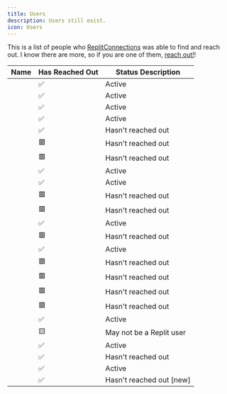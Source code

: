 ```yaml
---
title: Users
description: Users still exist.
icon: Users
---
```



This is a list of people who [ReplitConnections](https://github.com/ReplitConnections) was able to find and reach out. I know there are more, so if you are one of them, [reach out!](https://github.com/ReplitConnections/ReplitConnections/discussions/1)!

| Name                                  | Has Reached Out | Status Description       |
| ------------------------------------- | --------------- | ------------------------ |
| <Github username="techwithanirudh" /> | ✅              | Active                   |
| <Github username="TimMcCool" />       | ✅              | Active                   |
| <Github username="AndrewDeng3" />     | ✅              | Active                   |
| <Github username="Bookie0" />         | ✅              | Active                   |
| <Github username="Qwerty-Qwerty88" /> | ✅              | Hasn't reached out       |
| <Github username="sonicx180" />       | 🟥              | Hasn't reached out       |
| <Github username="bigminiboss" />     | 🟥              | Hasn't reached out       |
| <Github username="py660" />           | ✅              | Active                   |
| <Github username="codergautam" />     | ✅              | Active                   |
| <Github username="futurepear" />      | 🟥              | Hasn't reached out       |
| <Github username="Fairies-Feast" />   | 🟥              | Hasn't reached out       |
| <Github username="VulcanWM" />        | ✅              | Active                   |
| <Github username="lafkpages" />       | 🟥              | Hasn't reached out       |
| <Github username="pikachub2005" />    | ✅              | Active                   |
| <Github username="rayhanadev" />      | 🟥              | Hasn't reached out       |
| <Github username="EnZon3" />          | 🟥              | Hasn't reached out       |
| <Github username="Mrvooo" />          | 🟥              | Hasn't reached out       |
| <Github username="OnlyAHuman7926" />  | 🟥              | Hasn't reached out       |
| <Github username="Raadsl" />          | ✅              | Active                   |
| <Github username="pythoncat1" />      | 🟨              | May not be a Replit user |
| <Github username="codingMASTER398" /> | ✅              | Active                   |
| <Github username="PianoMan0" />       | ✅              | Hasn't reached out       |
| <Github username="MilesWK" />         | ✅              | Active                   |
| <Github username="SalladShooter" />   | ✅              | Hasn't reached out [new] |
